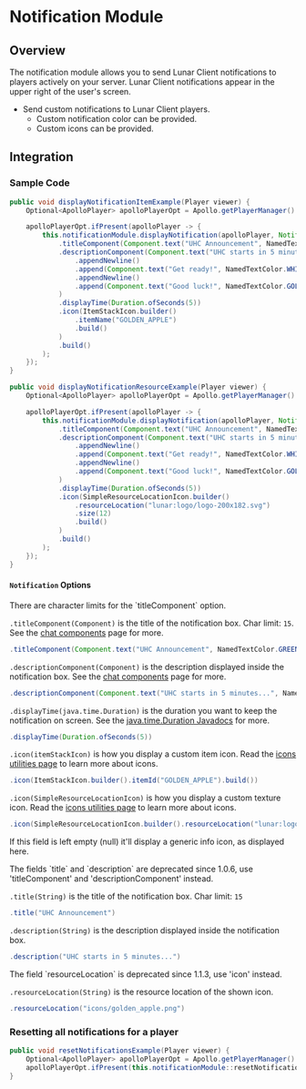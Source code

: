 
# Notification Module

## Overview

The notification module allows you to send Lunar Client notifications to players actively on your server. Lunar Client notifications appear in the upper right of the user's screen.

- Send custom notifications to Lunar Client players.
  - Custom notification color can be provided.
  - Custom icons can be provided.

## Integration

### Sample Code

```java
public void displayNotificationItemExample(Player viewer) {
    Optional<ApolloPlayer> apolloPlayerOpt = Apollo.getPlayerManager().getPlayer(viewer.getUniqueId());

    apolloPlayerOpt.ifPresent(apolloPlayer -> {
        this.notificationModule.displayNotification(apolloPlayer, Notification.builder()
            .titleComponent(Component.text("UHC Announcement", NamedTextColor.GREEN))
            .descriptionComponent(Component.text("UHC starts in 5 minutes...", NamedTextColor.RED)
                .appendNewline()
                .append(Component.text("Get ready!", NamedTextColor.WHITE))
                .appendNewline()
                .append(Component.text("Good luck!", NamedTextColor.GOLD))
            )
            .displayTime(Duration.ofSeconds(5))
            .icon(ItemStackIcon.builder()
                .itemName("GOLDEN_APPLE")
                .build()
            )
            .build()
        );
    });
}

public void displayNotificationResourceExample(Player viewer) {
    Optional<ApolloPlayer> apolloPlayerOpt = Apollo.getPlayerManager().getPlayer(viewer.getUniqueId());

    apolloPlayerOpt.ifPresent(apolloPlayer -> {
        this.notificationModule.displayNotification(apolloPlayer, Notification.builder()
            .titleComponent(Component.text("UHC Announcement", NamedTextColor.GREEN))
            .descriptionComponent(Component.text("UHC starts in 5 minutes...", NamedTextColor.RED)
                .appendNewline()
                .append(Component.text("Get ready!", NamedTextColor.WHITE))
                .appendNewline()
                .append(Component.text("Good luck!", NamedTextColor.GOLD))
            )
            .displayTime(Duration.ofSeconds(5))
            .icon(SimpleResourceLocationIcon.builder()
                .resourceLocation("lunar:logo/logo-200x182.svg")
                .size(12)
                .build()
            )
            .build()
        );
    });
}
```

#### `Notification` Options

<Callout type="warning" emoji="⚠️">
  There are character limits for the `titleComponent` option.
</Callout>

`.titleComponent(Component)` is the title of the notification box. Char limit: `15`. See the [chat components](https://docs.advntr.dev/text.html) page for more.

```java
.titleComponent(Component.text("UHC Announcement", NamedTextColor.GREEN))
```

`.descriptionComponent(Component)` is the description displayed inside the notification box. See the [chat components](https://docs.advntr.dev/text.html) page for more.

```java
.descriptionComponent(Component.text("UHC starts in 5 minutes...", NamedTextColor.RED))
```

`.displayTime(java.time.Duration)` is the duration you want to keep the notification on screen. See the [java.time.Duration Javadocs](https://docs.oracle.com/javase/8/docs/api/java/time/Duration.html) for more.

```java
.displayTime(Duration.ofSeconds(5))
```

`.icon(itemStackIcon)` is how you display a custom item icon. Read the [icons utilities page](/apollo/developers/utilities/icons) to learn more about icons.
```java
.icon(ItemStackIcon.builder().itemId("GOLDEN_APPLE").build())
```

`.icon(SimpleResourceLocationIcon)` is how you display a custom texture icon. Read the [icons utilities page](/apollo/developers/utilities/icons) to learn more about icons.
```java
.icon(SimpleResourceLocationIcon.builder().resourceLocation("lunar:logo/logo-200x182.svg").size(12).build())
```

If this field is left empty (null) it'll display a generic info icon, as displayed here.

<Callout type="warning" emoji="⚠️">
  The fields `title` and `description` are deprecated since 1.0.6, use 'titleComponent' and 'descriptionComponent' instead.
</Callout>

`.title(String)` is the title of the notification box. Char limit: `15`

```java
.title("UHC Announcement")
```

`.description(String)` is the description displayed inside the notification box.

```java
.description("UHC starts in 5 minutes...")
```

<Callout type="warning" emoji="⚠️">
  The field `resourceLocation` is deprecated since 1.1.3, use 'icon' instead.
</Callout>

`.resourceLocation(String)` is the resource location of the shown icon.

```java
.resourceLocation("icons/golden_apple.png")
```

### Resetting all notifications for a player

```java
public void resetNotificationsExample(Player viewer) {
    Optional<ApolloPlayer> apolloPlayerOpt = Apollo.getPlayerManager().getPlayer(viewer.getUniqueId());
    apolloPlayerOpt.ifPresent(this.notificationModule::resetNotifications);
}
```

